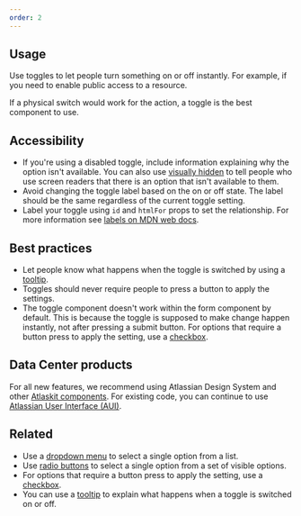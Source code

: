 ```yaml
---
order: 2
---
```


## Usage

Use toggles to let people turn something on or off instantly. For example, if you need to enable public access to a resource.

If a physical switch would work for the action, a toggle is the best component to use.

## Accessibility

- If you're using a disabled toggle, include information explaining why the option isn't available. You can also use [visually hidden](/components/visually-hidden) to tell people who use screen readers that there is an option that isn't available to them.
- Avoid changing the toggle label based on the on or off state. The label should be the same regardless of the current toggle setting.
- Label your toggle using `id` and `htmlFor` props to set the relationship. For more information see [labels on MDN web docs](https://developer.mozilla.org/en-US/docs/Web/HTML/Element/label).

## Best practices

- Let people know what happens when the toggle is switched by using a [tooltip](/components/tooltip).
- Toggles should never require people to press a button to apply the settings.
- The toggle component doesn't work within the form component by default. This is because the toggle is supposed to make change happen instantly, not after pressing a submit button. For options that require a button press to apply the setting, use a [checkbox](/components/checkbox).

## Data Center products

For all new features, we recommend using Atlassian Design System and other [Atlaskit components](https://atlaskit.atlassian.com/). For existing code, you can continue to use [Atlassian User Interface (AUI)](https://aui.atlassian.com/).

## Related

- Use a [dropdown menu](/components/dropdown-menu) to select a single option from a list.
- Use [radio buttons](/components/radio) to select a single option from a set of visible options.
- For options that require a button press to apply the setting, use a [checkbox](/components/checkbox).
- You can use a [tooltip](/components/tooltip) to explain what happens when a toggle is switched on or off.
